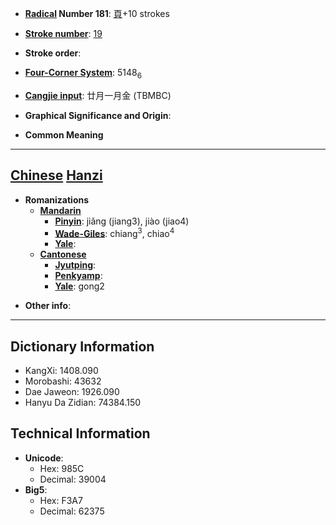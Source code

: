 * '''[[Wiktionary:Chinese radical index| Radical]] Number 181''': [[Wiktionary:Chinese radical index 頁|頁]]+10 strokes

* '''[[Wiktionary:Chinese total strokes index|Stroke number]]''': [[Wiktionary:Chinese total strokes index 19|19]]

* '''Stroke order''': 

* '''[[Wiktionary:Chinese four corner index|Four-Corner System]]''': 5148<sub>6</sub>

* '''[[Wiktionary:Chinese Cangjie index|Cangjie input]]''': 廿月一月金 (TBMBC)

* '''Graphical Significance and Origin''': 

* '''Common Meaning'''

----

== [[Chinese]] [[Hanzi]] ==

* '''Romanizations'''
** '''[[Mandarin]]'''
*** '''[[Pinyin]]''': jiǎng (jiang3), jiào (jiao4)
*** '''[[Wade-Giles]]''': chiang<sup>3</sup>, chiao<sup>4</sup>
*** '''[[Yale]]''': 
** '''[[Cantonese]]'''
*** '''[[Jyutping]]''':
*** '''[[Penkyamp]]''': 
*** '''[[Yale]]''': gong2

* '''Other info''': 

----

== Dictionary Information ==

* KangXi: 1408.090
* Morobashi: 43632
* Dae Jaweon: 1926.090
* Hanyu Da Zidian: 74384.150

== Technical Information ==

* '''Unicode''':
** Hex: 985C
** Decimal: 39004
* '''Big5''':
** Hex: F3A7
** Decimal: 62375